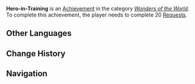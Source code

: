 {{Achievement Infobox
|title        = Hero-in-Training
|id           = 81030
|order id     = 1031
|category     = Wonders of the World
|description  = Complete 20 [[Requests]].
|requirements = 
|primogems    = 10
|tracking     = Tracks the total of completed Requests.
|topic        = Reputation
|set          = Hero-in-Training
|tier         = 2
|tiers_total  = 3
|tier1        = Hero-in-Training (Tier 1)
|tier2        = Hero-in-Training (Tier 2)
|tier3        = Hero-in-Training (Tier 3)
|prev         = Hero-in-Training (Tier 1)
|next         = Hero-in-Training (Tier 3)
|type         = Exploration
}}
'''Hero-in-Training''' is an [[Achievement]] in the category ''[[Wonders of the World]]''. To complete this achievement, the player needs to complete 20 [[Requests]].
<!--
==Trivia==

==Video Guides==
{{EVT
|video1   = 
|caption1 = 
}}
-->
==Other Languages==
{{Transclude|Hero-in-Training|Other Languages}}

==Change History==
{{Change History|1.1}}
<!--
==References==
{{Reflist}}
-->
==Navigation==
{{Achievement Navbox|Wonders of the World|Exploration}}